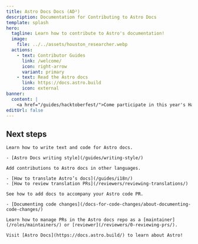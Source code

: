 ```yaml
---
title: Astro Docs Docs (AD²)
description: Documentation for Contributing to Astro Docs
template: splash
hero:
  tagline: Learn how to contribute to Astro's documentation!
  image:
    file: ../../assets/houston_researcher.webp
  actions:
    - text: Contributor Guides
      link: /welcome/
      icon: right-arrow
      variant: primary
    - text: Read the Astro docs
      link: https://docs.astro.build
      icon: external
banner:
  content: |
    <a href="/guides/hacktoberfest/">Come participate in this year's Hacktoberfest!</a>
editUrl: false
---
```



## Next steps

<CardGrid stagger>

  <Card title="Writing and Style Guides" icon="pencil">
  
    Learn how to write text and code for Astro docs.

    - [Astro Docs writing style](/guides/writing-style/)

  </Card>

  <Card title="i18n and Translator guides" icon="add-document">

    Add contributions to Astro docs in other languages.

    - [How to translate Astro’s docs](/guides/i18n/)
    - [How to review translation PRs](/reviewers/reviewing-translations/)

  </Card>

  <Card title="Document changes to the Astro code base" icon="seti:html">

    See how to add docs to accompany your Astro code PR.

    - [Documenting code changes](/docs-for-code-changes/about-documenting-code-changes/)

  </Card>

  <Card title="Maintainer and Reviewer Guides" icon="setting">

    Learn how to manage PRs in the Astro docs repo as a [maintainer](/roles/maintainers/) or [reviewer](/reviewers/0-reviewing-prs/).

  </Card>
  
  <Card title="Read the docs" icon="open-book">
  
    Visit [Astro Docs](https://docs.astro.build/) to learn about Astro!

  </Card>

</CardGrid>
